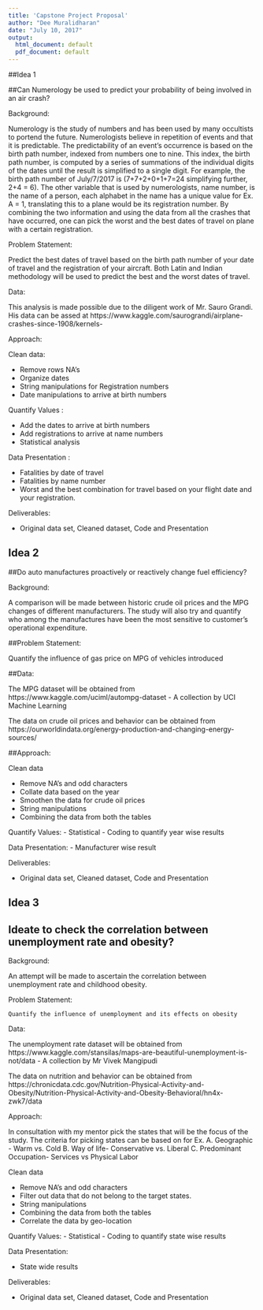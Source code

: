 ---
title: 'Capstone Project Proposal'
author: "Dee Muralidharan"
date: "July 10, 2017"
output:
  html_document: default
  pdf_document: default
---

##Idea 1


##Can Numerology be used to predict your probability of being involved in an air crash?

Background:

Numerology is the study of numbers and has been used by many occultists to portend the future. Numerologists believe in repetition of events and that it is predictable. The predictability of an event's occurrence is based on the birth path number, indexed from numbers one to nine. This index, the birth path number, is computed by a series of summations of the individual digits of the dates until the result is simplified to a single digit. For example, the birth path number of July/7/2017 is (7+7+2+0+1+7=24 simplifying further, 2+4 = 6).  The other variable that is used by numerologists, name number, is the name of a person, each alphabet in the name has a unique value for Ex. A = 1, translating this to a plane would be its registration number. By combining the two information and using the data from all the crashes that have occurred, one can pick the worst and the best dates of travel on plane with a certain registration. 
	
Problem Statement:
  
  Predict the best dates of travel based on the birth path number of your date of travel and the registration of your aircraft. Both Latin and Indian methodology will be used to predict the best and the worst dates of travel. 

Data:

This analysis is made possible due to the diligent work of Mr. Sauro Grandi. His data can be assed at https://www.kaggle.com/saurograndi/airplane-crashes-since-1908/kernels-


Approach:

Clean data:

  -	Remove rows NA's
  -	Organize dates
  -	String manipulations for Registration numbers
  -	Date manipulations to arrive at birth numbers

Quantify Values :


-	Add the dates to arrive at birth numbers
  -	Add registrations to arrive at name numbers
  -	Statistical analysis

Data Presentation :

  -	Fatalities by date of travel
  -	Fatalities by name number
  -	Worst and the best combination for travel based on your flight date and your registration. 
  
Deliverables:

  -	Original data set, Cleaned dataset, Code and Presentation 

## Idea 2



##Do auto manufactures proactively or reactively change fuel efficiency?

Background:

A comparison will be made between historic crude oil prices and the MPG changes of different manufacturers. The study will also try and quantify who among the manufactures have been the most sensitive to customer's operational expenditure. 

##Problem Statement:
	
Quantify the influence of gas price on MPG of vehicles introduced

##Data: 

  The MPG dataset will be obtained from https://www.kaggle.com/uciml/autompg-dataset -    A collection by UCI Machine Learning

The data on crude oil prices and behavior can be obtained from https://ourworldindata.org/energy-production-and-changing-energy-sources/

##Approach: 

Clean data

  -	Remove NA's and odd characters
  -	Collate data based on the year
  -	Smoothen the data for crude oil prices
  -	String manipulations 
  -	Combining the data from both the tables

Quantify Values:
  -	Statistical 
  -	Coding to quantify year wise results

Data Presentation:
  -	Manufacturer wise result 

Deliverables:

  -	Original data set, Cleaned dataset, Code and Presentation 

## Idea 3


## Ideate to check the correlation between unemployment rate and obesity?

Background:

An attempt will be made to ascertain the correlation between unemployment rate and childhood 
obesity.

Problem Statement:

	Quantify the influence of unemployment and its effects on obesity

Data: 

The unemployment rate dataset will be obtained from https://www.kaggle.com/stansilas/maps-are-beautiful-unemployment-is-not/data - A collection by Mr Vivek Mangipudi

The data on nutrition and behavior can be obtained from https://chronicdata.cdc.gov/Nutrition-Physical-Activity-and-Obesity/Nutrition-Physical-Activity-and-Obesity-Behavioral/hn4x-zwk7/data

Approach: 

  In consultation with my mentor pick the states that will be the focus of the study. The criteria for picking states can be based on for Ex. 
  A.	Geographic - Warm vs. Cold
  B.	Way of life- Conservative vs. Liberal
  C.	Predominant Occupation- Services vs Physical Labor

Clean data

  -	Remove NA's and odd characters
  -	Filter out data that do not belong to the target states.
  -	String manipulations 
  -	Combining the data from both the tables
  -	Correlate the data by geo-location

Quantify Values:
  -	Statistical 
  -	Coding to quantify state wise results

Data Presentation:

  -	State wide results 

Deliverables:

-	Original data set, Cleaned dataset, Code and Presentation 


